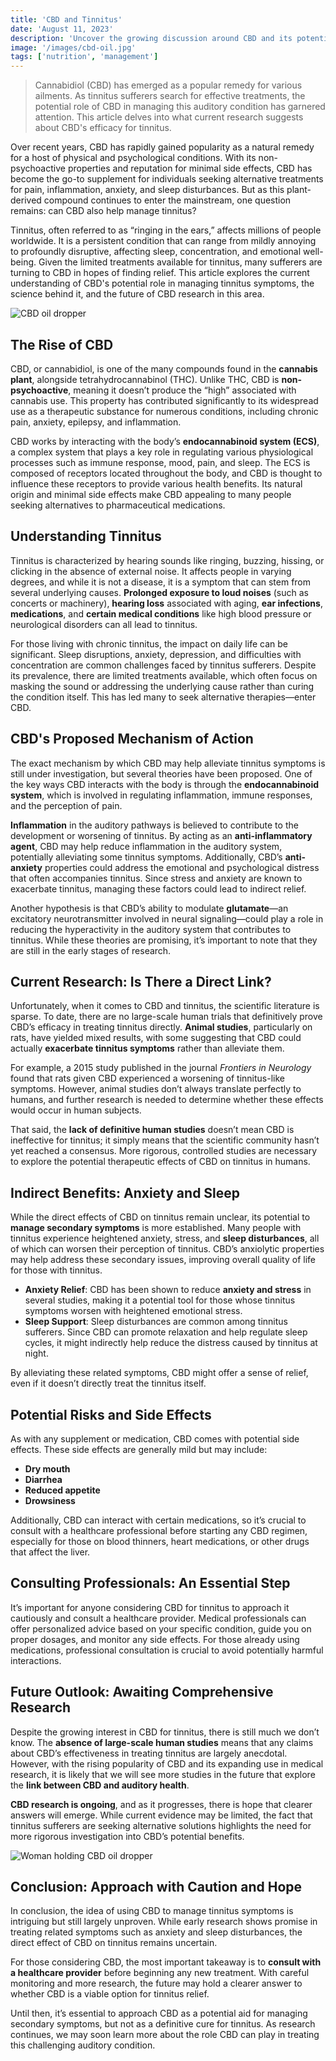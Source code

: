 ```yaml
---
title: 'CBD and Tinnitus'
date: 'August 11, 2023'
description: 'Uncover the growing discussion around CBD and its potential role in managing tinnitus symptoms effectively.'
image: '/images/cbd-oil.jpg'
tags: ['nutrition', 'management']
---
```


<Blockquote>
  Cannabidiol (CBD) has emerged as a popular remedy for various ailments. As
  tinnitus sufferers search for effective treatments, the potential role of CBD
  in managing this auditory condition has garnered attention. This article
  delves into what current research suggests about CBD's efficacy for tinnitus.
</Blockquote>

Over recent years, CBD has rapidly gained popularity as a natural remedy for a host of physical and psychological conditions. With its non-psychoactive properties and reputation for minimal side effects, CBD has become the go-to supplement for individuals seeking alternative treatments for pain, inflammation, anxiety, and sleep disturbances. But as this plant-derived compound continues to enter the mainstream, one question remains: can CBD also help manage tinnitus?

Tinnitus, often referred to as “ringing in the ears,” affects millions of people worldwide. It is a persistent condition that can range from mildly annoying to profoundly disruptive, affecting sleep, concentration, and emotional well-being. Given the limited treatments available for tinnitus, many sufferers are turning to CBD in hopes of finding relief. This article explores the current understanding of CBD's potential role in managing tinnitus symptoms, the science behind it, and the future of CBD research in this area.

<Image src="/images/cbd-oil.jpg" alt="CBD oil dropper" />

## <Highlighter>The Rise of CBD</Highlighter>

CBD, or cannabidiol, is one of the many compounds found in the **cannabis plant**, alongside tetrahydrocannabinol (THC). Unlike THC, CBD is **non-psychoactive**, meaning it doesn’t produce the “high” associated with cannabis use. This property has contributed significantly to its widespread use as a therapeutic substance for numerous conditions, including chronic pain, anxiety, epilepsy, and inflammation.

CBD works by interacting with the body’s **endocannabinoid system (ECS)**, a complex system that plays a key role in regulating various physiological processes such as immune response, mood, pain, and sleep. The ECS is composed of receptors located throughout the body, and CBD is thought to influence these receptors to provide various health benefits. Its natural origin and minimal side effects make CBD appealing to many people seeking alternatives to pharmaceutical medications.

<AdComponent />

## <Highlighter>Understanding Tinnitus</Highlighter>

Tinnitus is characterized by hearing sounds like ringing, buzzing, hissing, or clicking in the absence of external noise. It affects people in varying degrees, and while it is not a disease, it is a symptom that can stem from several underlying causes. **Prolonged exposure to loud noises** (such as concerts or machinery), **hearing loss** associated with aging, **ear infections**, **medications**, and **certain medical conditions** like high blood pressure or neurological disorders can all lead to tinnitus.

For those living with chronic tinnitus, the impact on daily life can be significant. Sleep disruptions, anxiety, depression, and difficulties with concentration are common challenges faced by tinnitus sufferers. Despite its prevalence, there are limited treatments available, which often focus on masking the sound or addressing the underlying cause rather than curing the condition itself. This has led many to seek alternative therapies—enter CBD.

## <Highlighter>CBD's Proposed Mechanism of Action</Highlighter>

The exact mechanism by which CBD may help alleviate tinnitus symptoms is still under investigation, but several theories have been proposed. One of the key ways CBD interacts with the body is through the **endocannabinoid system**, which is involved in regulating inflammation, immune responses, and the perception of pain.

**Inflammation** in the auditory pathways is believed to contribute to the development or worsening of tinnitus. By acting as an **anti-inflammatory agent**, CBD may help reduce inflammation in the auditory system, potentially alleviating some tinnitus symptoms. Additionally, CBD’s **anti-anxiety** properties could address the emotional and psychological distress that often accompanies tinnitus. Since stress and anxiety are known to exacerbate tinnitus, managing these factors could lead to indirect relief.

Another hypothesis is that CBD’s ability to modulate **glutamate**—an excitatory neurotransmitter involved in neural signaling—could play a role in reducing the hyperactivity in the auditory system that contributes to tinnitus. While these theories are promising, it’s important to note that they are still in the early stages of research.

<AdComponent />

## <Highlighter>Current Research: Is There a Direct Link?</Highlighter>

Unfortunately, when it comes to CBD and tinnitus, the scientific literature is sparse. To date, there are no large-scale human trials that definitively prove CBD’s efficacy in treating tinnitus directly. **Animal studies**, particularly on rats, have yielded mixed results, with some suggesting that CBD could actually **exacerbate tinnitus symptoms** rather than alleviate them.

For example, a 2015 study published in the journal _Frontiers in Neurology_ found that rats given CBD experienced a worsening of tinnitus-like symptoms. However, animal studies don’t always translate perfectly to humans, and further research is needed to determine whether these effects would occur in human subjects.

That said, the **lack of definitive human studies** doesn’t mean CBD is ineffective for tinnitus; it simply means that the scientific community hasn’t yet reached a consensus. More rigorous, controlled studies are necessary to explore the potential therapeutic effects of CBD on tinnitus in humans.

## <Highlighter>Indirect Benefits: Anxiety and Sleep</Highlighter>

While the direct effects of CBD on tinnitus remain unclear, its potential to **manage secondary symptoms** is more established. Many people with tinnitus experience heightened anxiety, stress, and **sleep disturbances**, all of which can worsen their perception of tinnitus. CBD’s anxiolytic properties may help address these secondary issues, improving overall quality of life for those with tinnitus.

- **Anxiety Relief**: CBD has been shown to reduce **anxiety and stress** in several studies, making it a potential tool for those whose tinnitus symptoms worsen with heightened emotional stress.
- **Sleep Support**: Sleep disturbances are common among tinnitus sufferers. Since CBD can promote relaxation and help regulate sleep cycles, it might indirectly help reduce the distress caused by tinnitus at night.

By alleviating these related symptoms, CBD might offer a sense of relief, even if it doesn’t directly treat the tinnitus itself.

## <Highlighter>Potential Risks and Side Effects</Highlighter>

As with any supplement or medication, CBD comes with potential side effects. These side effects are generally mild but may include:

- **Dry mouth**
- **Diarrhea**
- **Reduced appetite**
- **Drowsiness**

Additionally, CBD can interact with certain medications, so it’s crucial to consult with a healthcare professional before starting any CBD regimen, especially for those on blood thinners, heart medications, or other drugs that affect the liver.

<AdComponent />

## <Highlighter>Consulting Professionals: An Essential Step</Highlighter>

It’s important for anyone considering CBD for tinnitus to approach it cautiously and consult a healthcare provider. Medical professionals can offer personalized advice based on your specific condition, guide you on proper dosages, and monitor any side effects. For those already using medications, professional consultation is crucial to avoid potentially harmful interactions.

## <Highlighter>Future Outlook: Awaiting Comprehensive Research</Highlighter>

Despite the growing interest in CBD for tinnitus, there is still much we don’t know. The **absence of large-scale human studies** means that any claims about CBD’s effectiveness in treating tinnitus are largely anecdotal. However, with the rising popularity of CBD and its expanding use in medical research, it is likely that we will see more studies in the future that explore the **link between CBD and auditory health**.

**CBD research is ongoing**, and as it progresses, there is hope that clearer answers will emerge. While current evidence may be limited, the fact that tinnitus sufferers are seeking alternative solutions highlights the need for more rigorous investigation into CBD’s potential benefits.

<Image src="/images/cbd-oil-woman.jpg" alt="Woman holding CBD oil dropper" />

## <Highlighter>Conclusion: Approach with Caution and Hope</Highlighter>

In conclusion, the idea of using CBD to manage tinnitus symptoms is intriguing but still largely unproven. While early research shows promise in treating related symptoms such as anxiety and sleep disturbances, the direct effect of CBD on tinnitus remains uncertain.

For those considering CBD, the most important takeaway is to **consult with a healthcare provider** before beginning any new treatment. With careful monitoring and more research, the future may hold a clearer answer to whether CBD is a viable option for tinnitus relief.

Until then, it’s essential to approach CBD as a potential aid for managing secondary symptoms, but not as a definitive cure for tinnitus. As research continues, we may soon learn more about the role CBD can play in treating this challenging auditory condition.
